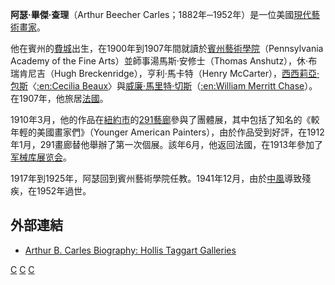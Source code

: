 {{Link style|time=2015-12-12T06:12:06+00:00}}
'''阿瑟·畢傑·查理'''（Arthur Beecher Carles；1882年─1952年）是一位美國[[現代藝術|現代藝術]][[畫家|畫家]]。

他在賓州的[[費城|費城]]出生，在1900年到1907年間就讀於[[賓州藝術學院|賓州藝術學院]]（Pennsylvania Academy of the Fine Arts）並師事湯馬斯·安修士（Thomas Anshutz），休·布瑞肯尼吉（Hugh Breckenridge），亨利·馬卡特（Henry McCarter），[[西西莉亞·包斯|西西莉亞·包斯]]〈[[:en:Cecilia_Beaux|:en:Cecilia Beaux]]〉與[[威廉·馬里特·切斯|威廉·馬里特·切斯]]（[[:en:William_Merritt_Chase|:en:William Merritt Chase]]）。在1907年，他旅居[[法國|法國]]。

1910年3月，他的作品在[[紐約市|紐約市]]的[[291藝廊|291藝廊]]參與了團體展，其中包括了知名的《較年輕的美國畫家們》（Younger American Painters），由於作品受到好評，在1912年1月，291畫廊替他舉辦了第一次個展。該年6月，他返回法國，在1913年參加了[[军械库展览会|军械库展览会]]。

1917年到1925年，阿瑟回到賓州藝術學院任教。1941年12月，由於[[中風|中風]]導致殘疾，在1952年過世。
==外部連結==
*[https://web.archive.org/web/20060822105810/http://www.hollistaggart.com/artists/carles.htm Arthur B. Carles Biography: Hollis Taggart Galleries]

{{Authority control}}
[[Category:美国画家|C]]
[[Category:1882年出生|C]]
[[Category:1952年逝世|C]]